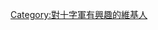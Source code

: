 {{Userbox-2
  |border-c = #000
  |border-s = 1
  |id1-c     = #17e399
  |id2-c     = #fff
  |id-s     = 12
  |info-c   = #17e399
  |info-s   = 9
  |id1       = [[File:Cross-Jerusalem-Potent-Heraldry.png|60px]]
  |id2      = [[File:Siege of Acre.jpg|63px]]
  |info     = <span style="color:#000; font-size:110%;"><b>这位用户痴迷于钻研历次[[十字軍東征|<span style="color:#000;">十字軍東征</span>]]。</b></span>
}}

[[Category:對十字軍有興趣的維基人]]